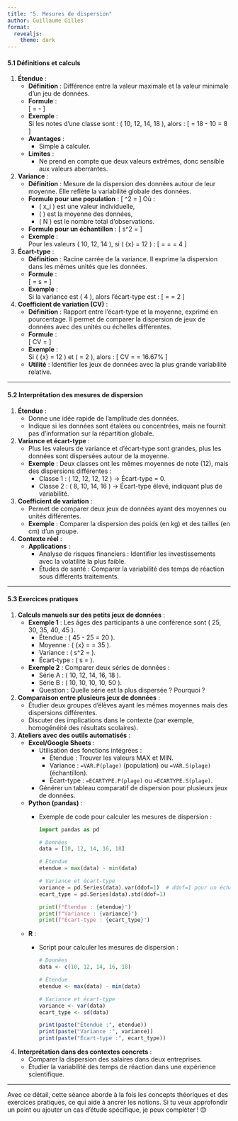 ```yaml
---
title: "5. Mesures de dispersion"
author: Guillaume Gilles
format:
  revealjs:
    theme: dark
---
```


#### **5.1 Définitions et calculs**

1. **Étendue** :
   - **Définition** : Différence entre la valeur maximale et la valeur minimale d'un jeu de données.
   - **Formule** :  
     \[
     \text{Étendue} = \text{Valeur maximale} - \text{Valeur minimale}
     \]
   - **Exemple** :  
     Si les notes d’une classe sont : \( 10, 12, 14, 18 \), alors :
     \[
     \text{Étendue} = 18 - 10 = 8
     \]
   - **Avantages** :
     - Simple à calculer.
   - **Limites** :
     - Ne prend en compte que deux valeurs extrêmes, donc sensible aux valeurs aberrantes.

2. **Variance** :
   - **Définition** : Mesure de la dispersion des données autour de leur moyenne. Elle reflète la variabilité globale des données.
   - **Formule pour une population** :
     \[
     \sigma^2 = \frac{\sum_{i=1}^N (x_i - \mu)^2}{N}
     \]
     Où :
     - \( x_i \) est une valeur individuelle,
     - \( \mu \) est la moyenne des données,
     - \( N \) est le nombre total d'observations.
   - **Formule pour un échantillon** :
     \[
     s^2 = \frac{\sum_{i=1}^n (x_i - \bar{x})^2}{n - 1}
     \]
   - **Exemple** :  
     Pour les valeurs \( 10, 12, 14 \), si \( \bar{x} = 12 \) :
     \[
     \text{Variance} = \frac{(10-12)^2 + (12-12)^2 + (14-12)^2}{3-1} = \frac{4 + 0 + 4}{2} = 4
     \]

3. **Écart-type** :
   - **Définition** : Racine carrée de la variance. Il exprime la dispersion dans les mêmes unités que les données.
   - **Formule** :  
     \[
     \sigma = \sqrt{\sigma^2} \quad \text{ou} \quad s = \sqrt{s^2}
     \]
   - **Exemple** :  
     Si la variance est \( 4 \), alors l’écart-type est :
     \[
     \sigma = \sqrt{4} = 2
     \]

4. **Coefficient de variation (CV)** :
   - **Définition** : Rapport entre l’écart-type et la moyenne, exprimé en pourcentage. Il permet de comparer la dispersion de jeux de données avec des unités ou échelles différentes.
   - **Formule** :  
     \[
     CV = \frac{\text{Écart-type}}{\text{Moyenne}} \times 100
     \]
   - **Exemple** :  
     Si \( \bar{x} = 12 \) et \( \sigma = 2 \), alors :
     \[
     CV = \frac{2}{12} \times 100 = 16.67\%
     \]
   - **Utilité** : Identifier les jeux de données avec la plus grande variabilité relative.

---

#### **5.2 Interprétation des mesures de dispersion**

1. **Étendue** :
   - Donne une idée rapide de l’amplitude des données.
   - Indique si les données sont étalées ou concentrées, mais ne fournit pas d’information sur la répartition globale.

2. **Variance et écart-type** :
   - Plus les valeurs de variance et d’écart-type sont grandes, plus les données sont dispersées autour de la moyenne.
   - **Exemple** : Deux classes ont les mêmes moyennes de note (12), mais des dispersions différentes :
     - Classe 1 : \( 12, 12, 12, 12 \) → Écart-type = 0.
     - Classe 2 : \( 8, 10, 14, 16 \) → Écart-type élevé, indiquant plus de variabilité.

3. **Coefficient de variation** :
   - Permet de comparer deux jeux de données ayant des moyennes ou unités différentes.
   - **Exemple** : Comparer la dispersion des poids (en kg) et des tailles (en cm) d’un groupe.

4. **Contexte réel** :
   - **Applications** :
     - Analyse de risques financiers : Identifier les investissements avec la volatilité la plus faible.
     - Études de santé : Comparer la variabilité des temps de réaction sous différents traitements.

---

#### **5.3 Exercices pratiques**

1. **Calculs manuels sur des petits jeux de données** :
   - **Exemple 1** : Les âges des participants à une conférence sont \( 25, 30, 35, 40, 45 \).
     - Étendue : \( 45 - 25 = 20 \).
     - Moyenne : \( \bar{x} = \frac{25+30+35+40+45}{5} = 35 \).
     - Variance : \( s^2 = \frac{(25-35)^2 + (30-35)^2 + \dots}{4} \).
     - Écart-type : \( s = \sqrt{s^2} \).

   - **Exemple 2** : Comparer deux séries de données :
     - Série A : \( 10, 12, 14, 16, 18 \).
     - Série B : \( 10, 10, 10, 10, 50 \).
     - Question : Quelle série est la plus dispersée ? Pourquoi ?

2. **Comparaison entre plusieurs jeux de données** :
   - Étudier deux groupes d’élèves ayant les mêmes moyennes mais des dispersions différentes.
   - Discuter des implications dans le contexte (par exemple, homogénéité des résultats scolaires).

3. **Ateliers avec des outils automatisés** :
   - **Excel/Google Sheets** :
     - Utilisation des fonctions intégrées :
       - Étendue : Trouver les valeurs MAX et MIN.
       - Variance : `=VAR.P(plage)` (population) ou `=VAR.S(plage)` (échantillon).
       - Écart-type : `=ECARTYPE.P(plage)` ou `=ECARTYPE.S(plage)`.
     - Générer un tableau comparatif de dispersion pour plusieurs jeux de données.

   - **Python (pandas)** :
     - Exemple de code pour calculer les mesures de dispersion :
       ```python
       import pandas as pd

       # Données
       data = [10, 12, 14, 16, 18]

       # Étendue
       etendue = max(data) - min(data)

       # Variance et écart-type
       variance = pd.Series(data).var(ddof=1)  # ddof=1 pour un échantillon
       ecart_type = pd.Series(data).std(ddof=1)

       print(f"Étendue : {etendue}")
       print(f"Variance : {variance}")
       print(f"Écart-type : {ecart_type}")
       ```

   - **R** :
     - Script pour calculer les mesures de dispersion :
       ```R
       # Données
       data <- c(10, 12, 14, 16, 18)

       # Étendue
       etendue <- max(data) - min(data)

       # Variance et écart-type
       variance <- var(data)
       ecart_type <- sd(data)

       print(paste("Étendue :", etendue))
       print(paste("Variance :", variance))
       print(paste("Écart-type :", ecart_type))
       ```

4. **Interprétation dans des contextes concrets** :
   - Comparer la dispersion des salaires dans deux entreprises.
   - Étudier la variabilité des temps de réaction dans une expérience scientifique.

---

Avec ce détail, cette séance aborde à la fois les concepts théoriques et des exercices pratiques, ce qui aide à ancrer les notions. Si tu veux approfondir un point ou ajouter un cas d’étude spécifique, je peux compléter ! 😊
